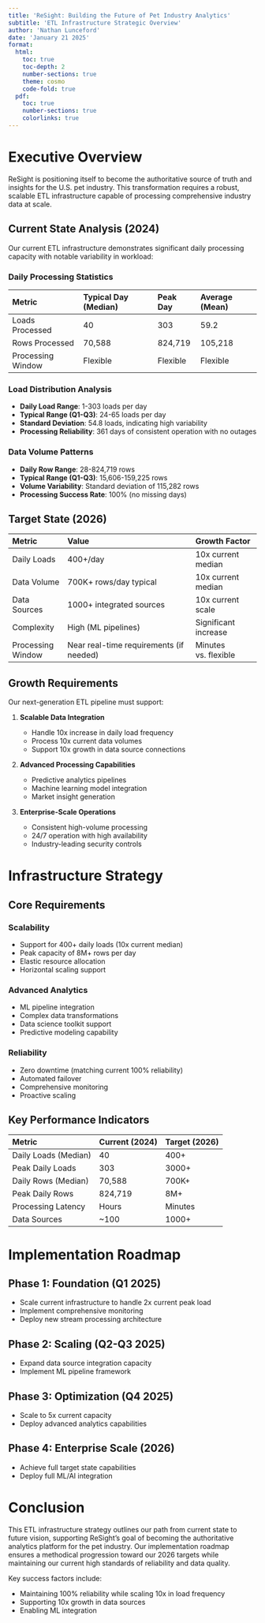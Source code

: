 ```yaml
---
title: 'ReSight: Building the Future of Pet Industry Analytics'
subtitle: 'ETL Infrastructure Strategic Overview'
author: 'Nathan Lunceford'
date: 'January 21 2025'
format:
  html:
    toc: true
    toc-depth: 2
    number-sections: true
    theme: cosmo
    code-fold: true
  pdf:
    toc: true
    number-sections: true
    colorlinks: true
---
```


# Executive Overview

ReSight is positioning itself to become the authoritative source of truth and insights for the U.S. pet industry. This transformation requires a robust, scalable ETL infrastructure capable of processing comprehensive industry data at scale.

## Current State Analysis (2024)

Our current ETL infrastructure demonstrates significant daily processing capacity with notable variability in workload:

### Daily Processing Statistics

| Metric            | Typical Day (Median) | Peak Day | Average (Mean) |
| :---------------- | :------------------- | :------- | :------------- |
| Loads Processed   | 40                   | 303      | 59.2           |
| Rows Processed    | 70,588               | 824,719  | 105,218        |
| Processing Window | Flexible             | Flexible | Flexible       |

### Load Distribution Analysis

- **Daily Load Range**: 1-303 loads per day
- **Typical Range (Q1-Q3)**: 24-65 loads per day
- **Standard Deviation**: 54.8 loads, indicating high variability
- **Processing Reliability**: 361 days of consistent operation with no outages

### Data Volume Patterns

- **Daily Row Range**: 28-824,719 rows
- **Typical Range (Q1-Q3)**: 15,606-159,225 rows
- **Volume Variability**: Standard deviation of 115,282 rows
- **Processing Success Rate**: 100% (no missing days)

## Target State (2026)

| Metric            | Value                                   | Growth Factor        |
| :---------------- | :-------------------------------------- | :------------------- |
| Daily Loads       | 400+/day                                | 10x current median   |
| Data Volume       | 700K+ rows/day typical                  | 10x current median   |
| Data Sources      | 1000+ integrated sources                | 10x current scale    |
| Complexity        | High (ML pipelines)                     | Significant increase |
| Processing Window | Near real-time requirements (if needed) | Minutes vs. flexible |

## Growth Requirements

Our next-generation ETL pipeline must support:

1. **Scalable Data Integration**

   - Handle 10x increase in daily load frequency
   - Process 10x current data volumes
   - Support 10x growth in data source connections

2. **Advanced Processing Capabilities**

   - Predictive analytics pipelines
   - Machine learning model integration
   - Market insight generation

3. **Enterprise-Scale Operations**
   - Consistent high-volume processing
   - 24/7 operation with high availability
   - Industry-leading security controls

# Infrastructure Strategy

## Core Requirements

### Scalability

- Support for 400+ daily loads (10x current median)
- Peak capacity of 8M+ rows per day
- Elastic resource allocation
- Horizontal scaling support

### Advanced Analytics

- ML pipeline integration
- Complex data transformations
- Data science toolkit support
- Predictive modeling capability

### Reliability

- Zero downtime (matching current 100% reliability)
- Automated failover
- Comprehensive monitoring
- Proactive scaling

## Key Performance Indicators

| Metric               | Current (2024) | Target (2026) |
| :------------------- | :------------- | :------------ |
| Daily Loads (Median) | 40             | 400+          |
| Peak Daily Loads     | 303            | 3000+         |
| Daily Rows (Median)  | 70,588         | 700K+         |
| Peak Daily Rows      | 824,719        | 8M+           |
| Processing Latency   | Hours          | Minutes       |
| Data Sources         | ~100           | 1000+         |

# Implementation Roadmap

## Phase 1: Foundation (Q1 2025)

- Scale current infrastructure to handle 2x current peak load
- Implement comprehensive monitoring
- Deploy new stream processing architecture

## Phase 2: Scaling (Q2-Q3 2025)

- Expand data source integration capacity
- Implement ML pipeline framework

## Phase 3: Optimization (Q4 2025)

- Scale to 5x current capacity
- Deploy advanced analytics capabilities

## Phase 4: Enterprise Scale (2026)

- Achieve full target state capabilities
- Deploy full ML/AI integration

# Conclusion

This ETL infrastructure strategy outlines our path from current state to future vision, supporting ReSight's goal of becoming the authoritative analytics platform for the pet industry. Our implementation roadmap ensures a methodical progression toward our 2026 targets while maintaining our current high standards of reliability and data quality.

Key success factors include:

- Maintaining 100% reliability while scaling 10x in load frequency
- Supporting 10x growth in data sources
- Enabling ML integration
